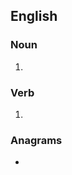 {{also|TASers|Tasers}}
==English==

===Noun===
{{head|en|noun plural form}}

# {{plural of|taser|lang=en}}

===Verb===
{{head|en|verb form}}

# {{en-third-person singular of|taser}}

===Anagrams===
* {{anagrams|en|Saters|assert|asters|setars|stares|stears|tarses}}
